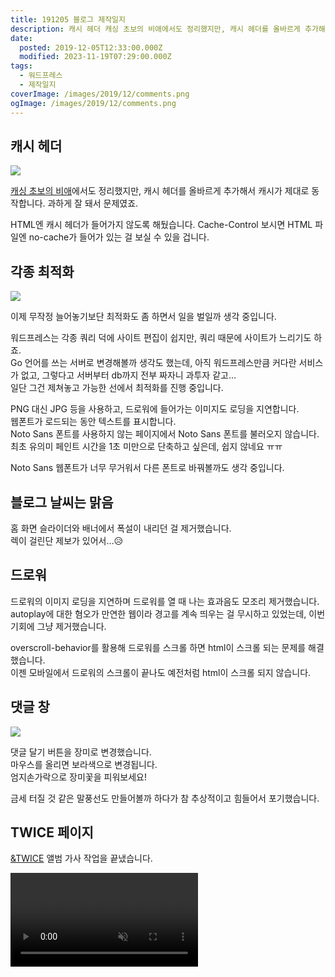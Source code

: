 ```yaml
---
title: 191205 블로그 제작일지
description: 캐시 헤더 캐싱 초보의 비애에서도 정리했지만, 캐시 헤더를 올바르게 추가해서 캐시가 제대로 동작합니다. 과하게 잘 돼서 문제였죠. HTML엔 캐시 헤더가 들어가지 않도록 해뒀습니다. Cache-Control 보시면 HTML 파일엔 no-cache가 들어가 있는 걸 보실 수 있을 겁니다. 각종 최적화 이제 무작정 늘어놓기보단 최적화도 좀 하면서 일을 벌일까 생각 중입니다. 워드프레스는 각종 쿼리 덕에 사이트 편집이 쉽지만, 쿼리
date:
  posted: 2019-12-05T12:33:00.000Z
  modified: 2023-11-19T07:29:00.000Z
tags:
  - 워드프레스
  - 제작일지
coverImage: /images/2019/12/comments.png
ogImage: /images/2019/12/comments.png
---
```


## 캐시 헤더

![](/images/2019/12/cache-header.jpeg)

[캐싱 초보의 비애](/web/log/%ec%ba%90%ec%8b%b1-%ec%b4%88%eb%b3%b4%ec%9d%98-%eb%b9%84%ec%95%a0)에서도 정리했지만, 캐시 헤더를 올바르게 추가해서 캐시가 제대로 동작합니다. 과하게 잘 돼서 문제였죠.

HTML엔 캐시 헤더가 들어가지 않도록 해뒀습니다. Cache-Control 보시면 HTML 파일엔 no-cache가 들어가 있는 걸 보실 수 있을 겁니다.

## 각종 최적화

![](/images/2019/12/waterfall.png)

이제 무작정 늘어놓기보단 최적화도 좀 하면서 일을 벌일까 생각 중입니다.

워드프레스는 각종 쿼리 덕에 사이트 편집이 쉽지만, 쿼리 때문에 사이트가 느리기도 하죠.  
Go 언어를 쓰는 서버로 변경해볼까 생각도 했는데, 아직 워드프레스만큼 커다란 서비스가 없고, 그렇다고 서버부터 db까지 전부 짜자니 과투자 같고…  
일단 그건 제쳐놓고 가능한 선에서 최적화를 진행 중입니다.

PNG 대신 JPG 등을 사용하고, 드로워에 들어가는 이미지도 로딩을 지연합니다.  
웹폰트가 로드되는 동안 텍스트를 표시합니다.  
Noto Sans 폰트를 사용하지 않는 페이지에서 Noto Sans 폰트를 불러오지 않습니다.  
최초 유의미 페인트 시간을 1초 미만으로 단축하고 싶은데, 쉽지 않네요 ㅠㅠ

Noto Sans 웹폰트가 너무 무거워서 다른 폰트로 바꿔볼까도 생각 중입니다.

## 블로그 날씨는 맑음

홈 화면 슬라이더와 배너에서 폭설이 내리던 걸 제거했습니다.  
렉이 걸린단 제보가 있어서…😥

## 드로워

드로워의 이미지 로딩을 지연하며 드로워를 열 때 나는 효과음도 모조리 제거했습니다.  
autoplay에 대한 혐오가 만연한 웹이라 경고를 계속 띄우는 걸 무시하고 있었는데, 이번 기회에 그냥 제거했습니다.

overscroll-behavior를 활용해 드로워를 스크롤 하면 html이 스크롤 되는 문제를 해결했습니다.  
이젠 모바일에서 드로워의 스크롤이 끝나도 예전처럼 html이 스크롤 되지 않습니다.

## 댓글 창

![](/images/2019/12/comments.png)

댓글 달기 버튼을 장미로 변경했습니다.  
마우스를 올리면 보라색으로 변경됩니다.  
엄지손가락으로 장미꽃을 피워보세요!

금세 터질 것 같은 말풍선도 만들어볼까 하다가 참 추상적이고 힘들어서 포기했습니다.

## TWICE 페이지

[&TWICE](/twice/discography/and-twice) 앨범 가사 작업을 끝냈습니다.

<video autoPlay playsInline muted loop src="/images/2019/12/scroll-snap.mp4" />

[Profile 페이지](/twice/profile)에 Scroll Snap을 이용해봤습니다.  
조금만 스크롤 해도 해당 멤버를 화면 전체에 표시할 때까지 스크롤 해줍니다.

Smooth Scroll 스크립트와 충돌이 있어서, Smooth Scroll을 하는 동안은 Scroll Snap을 사용하지 않고, Smooth Scroll이 끝나면 다시 Scroll Snap을 시작합니다.

말로 쓰니까 좀 괴상한 것 같긴 한데, 백문이 불여일견입니다.